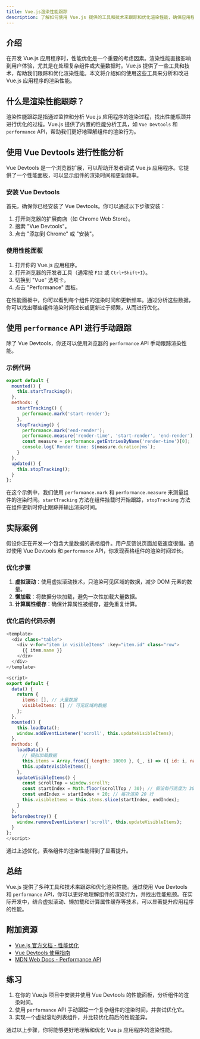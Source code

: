 ```yaml
---
title: Vue.js渲染性能跟踪
description: 了解如何使用 Vue.js 提供的工具和技术来跟踪和优化渲染性能，确保应用程序的高效运行。
---
```


## 介绍

在开发 Vue.js 应用程序时，性能优化是一个重要的考虑因素。渲染性能直接影响到用户体验，尤其是在处理复杂组件或大量数据时。Vue.js 提供了一些工具和技术，帮助我们跟踪和优化渲染性能。本文将介绍如何使用这些工具来分析和改进 Vue.js 应用程序的渲染性能。

## 什么是渲染性能跟踪？

渲染性能跟踪是指通过监控和分析 Vue.js 应用程序的渲染过程，找出性能瓶颈并进行优化的过程。Vue.js 提供了内置的性能分析工具，如 `Vue Devtools` 和 `performance` API，帮助我们更好地理解组件的渲染行为。

## 使用 Vue Devtools 进行性能分析

Vue Devtools 是一个浏览器扩展，可以帮助开发者调试 Vue.js 应用程序。它提供了一个性能面板，可以显示组件的渲染时间和更新频率。

### 安装 Vue Devtools

首先，确保你已经安装了 Vue Devtools。你可以通过以下步骤安装：

1. 打开浏览器的扩展商店（如 Chrome Web Store）。
2. 搜索 "Vue Devtools"。
3. 点击 "添加到 Chrome" 或 "安装"。

### 使用性能面板

1. 打开你的 Vue.js 应用程序。
2. 打开浏览器的开发者工具（通常按 `F12` 或 `Ctrl+Shift+I`）。
3. 切换到 "Vue" 选项卡。
4. 点击 "Performance" 面板。

在性能面板中，你可以看到每个组件的渲染时间和更新频率。通过分析这些数据，你可以找出哪些组件渲染时间过长或更新过于频繁，从而进行优化。

## 使用 `performance` API 进行手动跟踪

除了 Vue Devtools，你还可以使用浏览器的 `performance` API 手动跟踪渲染性能。

### 示例代码

```javascript
export default {
  mounted() {
    this.startTracking();
  },
  methods: {
    startTracking() {
      performance.mark('start-render');
    },
    stopTracking() {
      performance.mark('end-render');
      performance.measure('render-time', 'start-render', 'end-render');
      const measure = performance.getEntriesByName('render-time')[0];
      console.log(`Render time: ${measure.duration}ms`);
    }
  },
  updated() {
    this.stopTracking();
  }
};
```

在这个示例中，我们使用 `performance.mark` 和 `performance.measure` 来测量组件的渲染时间。`startTracking` 方法在组件挂载时开始跟踪，`stopTracking` 方法在组件更新时停止跟踪并输出渲染时间。

## 实际案例

假设你正在开发一个包含大量数据的表格组件。用户反馈说页面加载速度很慢。通过使用 Vue Devtools 和 `performance` API，你发现表格组件的渲染时间过长。

### 优化步骤

1. **虚拟滚动**：使用虚拟滚动技术，只渲染可见区域的数据，减少 DOM 元素的数量。
2. **懒加载**：将数据分块加载，避免一次性加载大量数据。
3. **计算属性缓存**：确保计算属性被缓存，避免重复计算。

### 优化后的代码示例

```javascript
<template>
  <div class="table">
    <div v-for="item in visibleItems" :key="item.id" class="row">
      {{ item.name }}
    </div>
  </div>
</template>

<script>
export default {
  data() {
    return {
      items: [], // 大量数据
      visibleItems: [] // 可见区域的数据
    };
  },
  mounted() {
    this.loadData();
    window.addEventListener('scroll', this.updateVisibleItems);
  },
  methods: {
    loadData() {
      // 模拟加载数据
      this.items = Array.from({ length: 10000 }, (_, i) => ({ id: i, name: `Item ${i}` }));
      this.updateVisibleItems();
    },
    updateVisibleItems() {
      const scrollTop = window.scrollY;
      const startIndex = Math.floor(scrollTop / 30); // 假设每行高度为 30px
      const endIndex = startIndex + 20; // 每次渲染 20 行
      this.visibleItems = this.items.slice(startIndex, endIndex);
    }
  },
  beforeDestroy() {
    window.removeEventListener('scroll', this.updateVisibleItems);
  }
};
</script>
```

通过上述优化，表格组件的渲染性能得到了显著提升。

## 总结

Vue.js 提供了多种工具和技术来跟踪和优化渲染性能。通过使用 Vue Devtools 和 `performance` API，你可以更好地理解组件的渲染行为，并找出性能瓶颈。在实际开发中，结合虚拟滚动、懒加载和计算属性缓存等技术，可以显著提升应用程序的性能。

## 附加资源

- [Vue.js 官方文档 - 性能优化](https://vuejs.org/guide/best-practices/performance.html)
- [Vue Devtools 使用指南](https://devtools.vuejs.org/)
- [MDN Web Docs - Performance API](https://developer.mozilla.org/en-US/docs/Web/API/Performance)

## 练习

1. 在你的 Vue.js 项目中安装并使用 Vue Devtools 的性能面板，分析组件的渲染时间。
2. 使用 `performance` API 手动跟踪一个复杂组件的渲染时间，并尝试优化它。
3. 实现一个虚拟滚动列表组件，并比较优化前后的性能差异。

通过以上步骤，你将能够更好地理解和优化 Vue.js 应用程序的渲染性能。